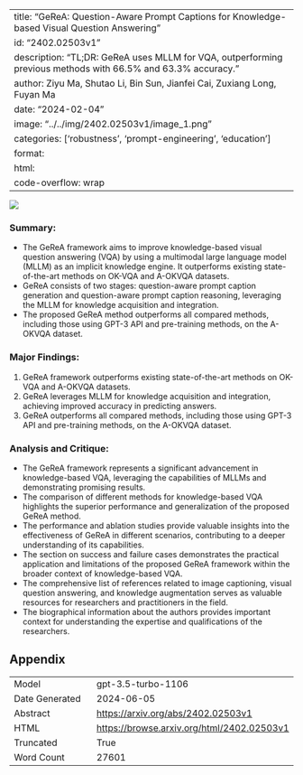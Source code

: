 
---
title: "GeReA: Question-Aware Prompt Captions for Knowledge-based Visual Question Answering"
id: "2402.02503v1"
description: "TL;DR: GeReA uses MLLM for VQA, outperforming previous methods with 66.5% and 63.3% accuracy."
author: Ziyu Ma, Shutao Li, Bin Sun, Jianfei Cai, Zuxiang Long, Fuyan Ma
date: "2024-02-04"
image: "../../img/2402.02503v1/image_1.png"
categories: ['robustness', 'prompt-engineering', 'education']
format:
  html:
    code-overflow: wrap
---

![](../../img/2402.02503v1/image_1.png)

### Summary:
- The GeReA framework aims to improve knowledge-based visual question answering (VQA) by using a multimodal large language model (MLLM) as an implicit knowledge engine. It outperforms existing state-of-the-art methods on OK-VQA and A-OKVQA datasets.
- GeReA consists of two stages: question-aware prompt caption generation and question-aware prompt caption reasoning, leveraging the MLLM for knowledge acquisition and integration.
- The proposed GeReA method outperforms all compared methods, including those using GPT-3 API and pre-training methods, on the A-OKVQA dataset.

### Major Findings:
1. GeReA framework outperforms existing state-of-the-art methods on OK-VQA and A-OKVQA datasets.
2. GeReA leverages MLLM for knowledge acquisition and integration, achieving improved accuracy in predicting answers.
3. GeReA outperforms all compared methods, including those using GPT-3 API and pre-training methods, on the A-OKVQA dataset.

### Analysis and Critique:
- The GeReA framework represents a significant advancement in knowledge-based VQA, leveraging the capabilities of MLLMs and demonstrating promising results.
- The comparison of different methods for knowledge-based VQA highlights the superior performance and generalization of the proposed GeReA method.
- The performance and ablation studies provide valuable insights into the effectiveness of GeReA in different scenarios, contributing to a deeper understanding of its capabilities.
- The section on success and failure cases demonstrates the practical application and limitations of the proposed GeReA framework within the broader context of knowledge-based VQA.
- The comprehensive list of references related to image captioning, visual question answering, and knowledge augmentation serves as valuable resources for researchers and practitioners in the field.
- The biographical information about the authors provides important context for understanding the expertise and qualifications of the researchers.

## Appendix

|          |          |
|----------|----------|
| Model     | gpt-3.5-turbo-1106       |
| Date Generated     | 2024-06-05       |
| Abstract | [https://arxiv.org/abs/2402.02503v1](https://arxiv.org/abs/2402.02503v1)        |
| HTML     | [https://browse.arxiv.org/html/2402.02503v1](https://browse.arxiv.org/html/2402.02503v1)       |
| Truncated       | True       |
| Word Count       | 27601       |